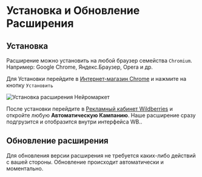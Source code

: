 # Установка и Обновление Расширения

## Установка

Расширение можно установить на любой браузер семейства `Chromium`. Например: Google Chrome, Яндекс.Браузер, Opera и др.

Для Установки перейдите в [Интернет-магазин Chrome](https://chromewebstore.google.com/detail/%D0%BD%D0%B5%D0%B9%D1%80%D0%BE%D0%BC%D0%B0%D1%80%D0%BA%D0%B5%D1%82-%D1%80%D0%B5%D0%BA%D0%BB%D0%B0%D0%BC%D0%B0-%D0%BD%D0%B0-wi/blkidjnfpdkelkkelhlongdbiiabfojn?hl=ru) и нажмите на кнопку `Установить`

![Установка расширения Нейромаркет](/chromeInstallPage.png)

После установки перейдите в [Рекламный кабинет Wildberries](https://cmp.wildberries.ru) и откройте любую **Автоматическую Кампанию**. Наше расширение сразу подгрузится и отобразится внутри интерфейса WB..

## Обновление расширения

Для обновления версии расширения не требуется каких-либо действий с вашей стороны.
Обновление происходит автоматически и моментально.